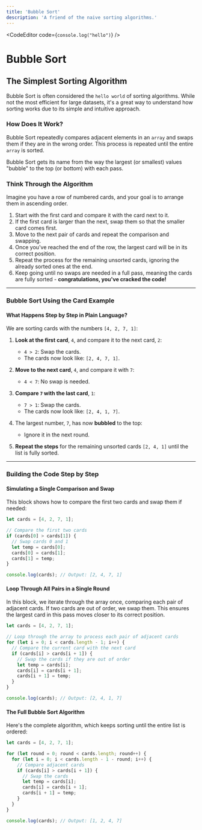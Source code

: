 ```yaml
---
title: 'Bubble Sort'
description: 'A friend of the naive sorting algorithms.'
---
```



<CodeEditor code={`console.log("hello")`} />

# Bubble Sort

## The Simplest Sorting Algorithm

Bubble Sort is often considered the `hello world` of sorting algorithms. While not the most efficient for large datasets, it's a great way to understand how sorting works due to its simple and intuitive approach.

### How Does It Work?

Bubble Sort repeatedly compares adjacent elements in an `array` and swaps them if they are in the wrong order. This process is repeated until the entire `array` is sorted.

<Callout emoji="🥠">
  Bubble Sort gets its name from the way the largest (or smallest) values "bubble" to the top (or
  bottom) with each pass.
</Callout>

### Think Through the Algorithm

Imagine you have a row of numbered cards, and your goal is to arrange them in ascending order.

1. Start with the first card and compare it with the card next to it.
2. If the first card is larger than the next, swap them so that the smaller card comes first.
3. Move to the next pair of cards and repeat the comparison and swapping.
4. Once you've reached the end of the row, the largest card will be in its correct position.
5. Repeat the process for the remaining unsorted cards, ignoring the already sorted ones at the end.
6. Keep going until no swaps are needed in a full pass, meaning the cards are fully sorted - **congratulations, you've cracked the code!**

---

### Bubble Sort Using the Card Example

#### What Happens Step by Step in Plain Language?

We are sorting cards with the numbers `[4, 2, 7, 1]`:

1. **Look at the first card**, `4`, and compare it to the next card, `2`:

   - `4 > 2`: Swap the cards.
   - The cards now look like: `[2, 4, 7, 1]`.

2. **Move to the next card**, `4`, and compare it with `7`:

   - `4 < 7`: No swap is needed.

3. **Compare `7` with the last card**, `1`:

   - `7 > 1`: Swap the cards.
   - The cards now look like: `[2, 4, 1, 7]`.

4. The largest number, `7`, has now **bubbled** to the top:

   - Ignore it in the next round.

5. **Repeat the steps** for the remaining unsorted cards `[2, 4, 1]` until the list is fully sorted.

---

### Building the Code Step by Step

#### Simulating a Single Comparison and Swap

This block shows how to compare the first two cards and swap them if needed:

```js copy
let cards = [4, 2, 7, 1];

// Compare the first two cards
if (cards[0] > cards[1]) {
  // Swap cards 0 and 1
  let temp = cards[0];
  cards[0] = cards[1];
  cards[1] = temp;
}

console.log(cards); // Output: [2, 4, 7, 1]
```

#### Loop Through All Pairs in a Single Round

In this block, we iterate through the array once, comparing each pair of adjacent cards. If two cards are out of order, we swap them. This ensures the largest card in this pass moves closer to its correct position.

```js copy
let cards = [4, 2, 7, 1];

// Loop through the array to process each pair of adjacent cards
for (let i = 0; i < cards.length - 1; i++) {
  // Compare the current card with the next card
  if (cards[i] > cards[i + 1]) {
    // Swap the cards if they are out of order
    let temp = cards[i];
    cards[i] = cards[i + 1];
    cards[i + 1] = temp;
  }
}

console.log(cards); // Output: [2, 4, 1, 7]
```

#### The Full Bubble Sort Algorithm

Here's the complete algorithm, which keeps sorting until the entire list is ordered:

```js copy
let cards = [4, 2, 7, 1];

for (let round = 0; round < cards.length; round++) {
  for (let i = 0; i < cards.length - 1 - round; i++) {
    // Compare adjacent cards
    if (cards[i] > cards[i + 1]) {
      // Swap the cards
      let temp = cards[i];
      cards[i] = cards[i + 1];
      cards[i + 1] = temp;
    }
  }
}

console.log(cards); // Output: [1, 2, 4, 7]
```
